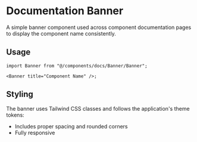 
<Meta title="Docs/Banner" />

# Documentation Banner

A simple banner component used across component documentation pages to display the component name consistently.

## Usage

```tsx
import Banner from "@/components/docs/Banner/Banner";

<Banner title="Component Name" />;
```

## Styling

The banner uses Tailwind CSS classes and follows the application's theme tokens:

- Includes proper spacing and rounded corners
- Fully responsive

